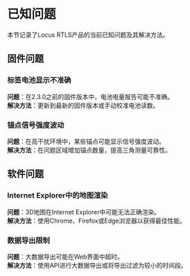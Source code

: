 # 已知问题

本节记录了Locus RTLS产品的当前已知问题及其解决方法。

## 固件问题

### 标签电池显示不准确
**问题**：在2.3.0之前的固件版本中，电池电量报告可能不准确。  
**解决方法**：更新到最新的固件版本或手动校准电池读数。

### 锚点信号强度波动
**问题**：在高干扰环境中，某些锚点可能显示信号强度波动。  
**解决方法**：在问题区域增加锚点数量，提高三角测量可靠性。

## 软件问题

### Internet Explorer中的地图渲染
**问题**：3D地图在Internet Explorer中可能无法正确渲染。  
**解决方法**：使用Chrome、Firefox或Edge浏览器以获得最佳性能。

### 数据导出限制
**问题**：大数据导出可能在Web界面中超时。  
**解决方法**：使用API进行大数据导出或将导出过滤为较小的时间段。
